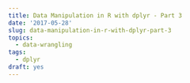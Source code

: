 ```yaml
---
title: Data Manipulation in R with dplyr - Part 3
date: '2017-05-28'
slug: data-manipulation-in-r-with-dplyr-part-3
topics:
  - data-wrangling
tags:
  - dplyr
draft: yes
---
```



